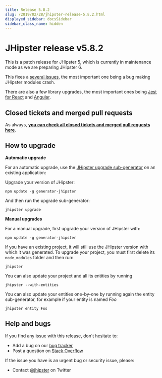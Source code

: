 ```yaml
---
title: Release 5.8.2
slug: /2019/02/28/jhipster-release-5.8.2.html
displayed_sidebar: docsSidebar
sidebar_class_name: hidden
---
```


JHipster release v5.8.2
==================

This is a patch release for JHipster 5, which is currently in maintenance mode as we are preparing JHipster 6.

This fixes a [several issues](https://github.com/jhipster/generator-jhipster/issues?q=milestone%3A5.8.2+is%3Aclosed), the most important one being a bug making JHipster modules crash.

There are also a few library upgrades, the most important ones being [Jest for React](https://github.com/jhipster/generator-jhipster/commit/5f1ae61a8a52fdcc5bba8307ff3fd057fc9d2037) and [Angular](https://github.com/jhipster/generator-jhipster/commit/154326fc2c72358163fed917a762e30b70c3412e).

Closed tickets and merged pull requests
------------
As always, __[you can check all closed tickets and merged pull requests here](https://github.com/jhipster/generator-jhipster/issues?q=milestone%3A5.8.2+is%3Aclosed)__.

How to upgrade
------------

**Automatic upgrade**

For an automatic upgrade, use the [JHipster upgrade sub-generator](/upgrading-an-application/) on an existing application:

Upgrade your version of JHipster:

```
npm update -g generator-jhipster
```

And then run the upgrade sub-generator:

```
jhipster upgrade
```

**Manual upgrades**

For a manual upgrade, first upgrade your version of JHipster with:

```
npm update -g generator-jhipster
```

If you have an existing project, it will still use the JHipster version with which it was generated.
To upgrade your project, you must first delete its `node_modules` folder and then run:

```
jhipster
```

You can also update your project and all its entities by running

```
jhipster --with-entities
```

You can also update your entities one-by-one by running again the entity sub-generator, for example if your entity is named _Foo_

```
jhipster entity Foo
```

Help and bugs
--------------

If you find any issue with this release, don't hesitate to:

- Add a bug on our [bug tracker](https://github.com/jhipster/generator-jhipster/issues?state=open)
- Post a question on [Stack Overflow](http://stackoverflow.com/tags/jhipster/info)

If the issue you have is an urgent bug or security issue, please:

- Contact [@jhipster](https://twitter.com/jhipster) on Twitter
